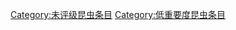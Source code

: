 {{emptycat}}
{{昆虫条目统计表}}

[[Category:未评级昆虫条目|Category:未评级昆虫条目]]
[[Category:低重要度昆虫条目|Category:低重要度昆虫条目]]